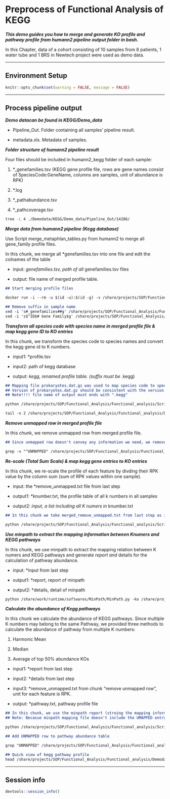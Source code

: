 # Preprocess of Functional Analysis of KEGG

_**This demo guides you how to merge and generate KO profile and pathway profile from humann2 pipeline output folder in bash.**_  

In this Chapter, data of a cohort consisting of 10 samples from 8 patients, 1 water tube and 1 BRS in Newtech project were used as demo data.  

---

## Environment Setup

```r
knitr::opts_chunk$set(warning = FALSE, message = FALSE)
```

---

## Process pipeline output

_**Demo datacan be found in KEGG/Demo_data**_

- Pipeline_Out. Folder containing all samples' pipeline result.

- metadata.xls. Metadata of samples.


_**Folder structure of humann2 pipeline result**_  

Four files should be included in humann2_kegg folder of each sample:

1. *_genefamilies.tsv (KEGG gene profile file, rows are gene names consist of SpeciesCode:GeneName, columns are samples, unit of abundance is RPK)

2. *.log

3. *_pathabundance.tsv

4. *_pathcoverage.tsv

```bash
tree -L 4 ./Demodata/KEGG/Demo_data/Pipeline_Out/14286/
```

_**Merge data from humann2 pipeline (Kegg database)**_

Use Script merge_metaphlan_tables.py from humann2 to merge all gene_family profile files.

In this chunk, we merge all *genefamilies.tsv into one file and edit the colnames of the table

- input: *genefamilies.tsv, path of all *genefamilies.tsv files

- output: file name of merged profile table.

```markdown
## Start merging profile files

docker run -i --rm -u $(id -u):$(id -g) -v /share/projects/SOP/Functional_Analysis/Functional_analysis/Demodata/KEGG:/in harbor.xbiome.com/xbiome/environments/humann2:2.8.1-2b8c5c3 bash -c "merge_metaphlan_tables.py /in/Demo_data/Pipeline_Out/*/humann2_kegg/*genefamilies.tsv > /in/Demo_data/merged_profile.tsv"

## Remove suffix in sample name
sed -i 's#_genefamilies##g' /share/projects/SOP/Functional_Analysis/Functional_analysis/Demodata/KEGG/Demo_data/merged_profile.tsv
sed -i 's$^ID$# Gene Family$g' /share/projects/SOP/Functional_Analysis/Functional_analysis/Demodata/KEGG/Demo_data/merged_profile.tsv

```

_**Transform all species code with species name in merged profile file & map kegg gene ID to KO entries**_

In this chunk, we transform the species code to species names and convert the kegg gene id to K numbers.

- input1: *profile.tsv 

- input2: path of kegg database

- output: *kegg, renamed profile table. (suffix must be *.kegg)

```markdown
## Mapping file prokaryotes.dat.gz was used to map species code to species names and map kegg gene id to K numbers.
## Version of prokaryotes.dat.gz should be consistent with the version of Kegg database.
## Note!!!! file name of output must ends with ".kegg"

python /share/projects/SOP/Functional_Analysis/Functional_analysis/Scripts/rename-kegg-gene.py -in /share/projects/SOP/Functional_Analysis/Functional_analysis/Demodata/KEGG/Demo_data/merged_profile.tsv -db /share/projects/SOP/Functional_Analysis/Functional_analysis/Scripts/db/ -out /share/projects/SOP/Functional_Analysis/Functional_analysis/Demodata/KEGG/Demo_data/merged.kegg -species 1

tail -n 2 /share/projects/SOP/Functional_Analysis/Functional_analysis/Demodata/KEGG/Demo_data/merged.kegg
```

_**Remove unmapped row in merged profile file**_

In this chunk, we remove unmapped row from merged profile file.

```markdown
## Since unmapped row doesn't convey any information we need, we remove unmapped row from merged profile file.

grep -v "^UNMAPPED" /share/projects/SOP/Functional_Analysis/Functional_analysis/Demodata/KEGG/Demo_data/merged.kegg > /share/projects/SOP/Functional_Analysis/Functional_analysis/Demodata/KEGG/Demo_data/merged_remove_unmapped.txt
```

_**Re-scale (Total Sum Scale) & map kegg gene entries to KO entries**_

In this chunk, we re-scale the profile of each feature by divding their RPK value by the column sum (sum of RPK values within one sample).

- input: the *remove_unmapped.txt file from last step

- output1: *knumber.txt, the profile table of all k numbers in all samples

- output2: *input, a list including all K numers in *knumber.txt

```markdown
## In this chunk we take merged_remove_unmapped.txt from last step as input, re-scale all features abundance into relative abundance (sum to 1). We also extracted the abundance of K numbers and saved in *knumber.txt

python /share/projects/SOP/Functional_Analysis/Functional_analysis/Scripts/reminpath.py -i /share/projects/SOP/Functional_Analysis/Functional_analysis/Demodata/KEGG/Demo_data/merged_remove_unmapped.txt -k /share/projects/SOP/Functional_Analysis/Functional_analysis/Demodata/KEGG/Demo_data/merged_knumber.txt -m /share/projects/SOP/Functional_Analysis/Functional_analysis/Demodata/KEGG/Demo_data/merged.input
```

_**Use minpath to extract the mapping information between Knumers and KEGG pathways**_

In this chunk, we use minpath to extract the mapping relation between K numers and KEGG pathways and generate *report and *details for the calculation of pathway abundance.

- input: *input from last step

- output1: *report, report of minpath

- output2: *details, detail of minpath

```markdown
python /share/work/runtime/softwares/MinPath/MinPath.py -ko /share/projects/SOP/Functional_Analysis/Functional_analysis/Demodata/KEGG/Demo_data/merged.input -report /share/projects/SOP/Functional_Analysis/Functional_analysis/Demodata/KEGG/Demo_data/merged.report -details /share/projects/SOP/Functional_Analysis/Functional_analysis/Demodata/KEGG/Demo_data/merged.details > /dev/null 2>&1
```

_**Calculate the abundance of Kegg pathways**_

In this chunk we calculate the abundance of KEGG pathways. Since multiple K numbers may belong to the same Pathway, we provided three methods to calculate the abundance of pathway from  multiple K numbers:

1. Harmonic Mean

2. Median

3. Average of top 50% abundance KOs

- input1: *report from last step

- input2: *details from last step

- input3: *remove_unmapped.txt from chunk "remove unmapped row", unit for each feature is RPK.

- output: *pathway.txt, pathway profile file

```markdown
## In this chunk, we use the minpath report (stroing the mapping information between KO and Kegg pathway) and abundance table (unit of feature is RPK) of KO to estimate the abundance of pathways.
## Note: Becasue minpath mapping file doesn't include the UMAPPED entry, we need to add UMAPPED entry to the output manually after the calcualtion of pathway abundance.

python /share/projects/SOP/Functional_Analysis/Functional_analysis/Scripts/kegg_abundance.py -path /share/projects/SOP/Functional_Analysis/Functional_analysis/Demodata/KEGG/Demo_data/merged.report -detail /share/projects/SOP/Functional_Analysis/Functional_analysis/Demodata/KEGG/Demo_data/merged.details -in  /share/projects/SOP/Functional_Analysis/Functional_analysis/Demodata/KEGG/Demo_data/merged_remove_unmapped.txt -out /share/projects/SOP/Functional_Analysis/Functional_analysis/Demodata/KEGG/Demo_data/merged_pathway.txt

## Add UNMAPPED row to pathway abundance table

grep "UNMAPPED" /share/projects/SOP/Functional_Analysis/Functional_analysis/Demodata/KEGG/Demo_data/merged.kegg | grep -v "|" >> /share/projects/SOP/Functional_Analysis/Functional_analysis/Demodata/KEGG/Demo_data/merged_pathway.txt

## Quick view of kegg pathway profile
head /share/projects/SOP/Functional_Analysis/Functional_analysis/Demodata/KEGG/Demo_data/merged_pathway.txt
```

---

## Session info
```r
devtools::session_info()
```